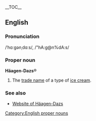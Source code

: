 {{wikipedia}}
__TOC__
==English==
<!--This is misleading - everything has an etymology.  The term must have been coined somehow - Paul G
===Etymology===
None. Contrary to appearances this is not derived from another language.
-->

===Pronunciation===
/ˈhɑːɡənˌdɑːs/, /"hA:g@n%dA:s/

===Proper noun===
'''Häagen-Dazs'''&reg;

#The [[trade name]] of a type of [[ice cream]].

===See also===
*[http://www.haagen-dazs.com/ Website of Häagen-Dazs]

[[Category:English proper nouns]]